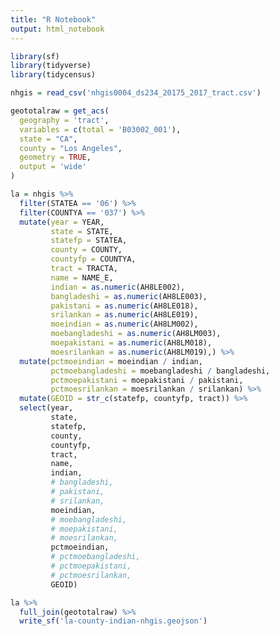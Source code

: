 ```yaml
---
title: "R Notebook"
output: html_notebook
---
```


```r
library(sf)
library(tidyverse)
library(tidycensus)
```

```r
nhgis = read_csv('nhgis0004_ds234_20175_2017_tract.csv')
```

```r
geototalraw = get_acs(
  geography = 'tract',
  variables = c(total = 'B03002_001'),
  state = "CA",
  county = "Los Angeles",
  geometry = TRUE,
  output = 'wide'
)
```


```r
la = nhgis %>% 
  filter(STATEA == '06') %>% 
  filter(COUNTYA == '037') %>% 
  mutate(year = YEAR,
         state = STATE,
         statefp = STATEA,
         county = COUNTY,
         countyfp = COUNTYA,
         tract = TRACTA,
         name = NAME_E,
         indian = as.numeric(AH8LE002),
         bangladeshi = as.numeric(AH8LE003),
         pakistani = as.numeric(AH8LE018),
         srilankan = as.numeric(AH8LE019),
         moeindian = as.numeric(AH8LM002),
         moebangladeshi = as.numeric(AH8LM003),
         moepakistani = as.numeric(AH8LM018),
         moesrilankan = as.numeric(AH8LM019),) %>% 
  mutate(pctmoeindian = moeindian / indian,
         pctmoebangladeshi = moebangladeshi / bangladeshi,
         pctmoepakistani = moepakistani / pakistani,
         pctmoesrilankan = moesrilankan / srilankan) %>% 
  mutate(GEOID = str_c(statefp, countyfp, tract)) %>% 
  select(year,
         state,
         statefp,
         county,
         countyfp,
         tract,
         name,
         indian,
         # bangladeshi,
         # pakistani,
         # srilankan,
         moeindian,
         # moebangladeshi,
         # moepakistani,
         # moesrilankan,
         pctmoeindian,
         # pctmoebangladeshi,
         # pctmoepakistani,
         # pctmoesrilankan,
         GEOID)
```

```r
la %>%
  full_join(geototalraw) %>% 
  write_sf('la-county-indian-nhgis.geojson')
```

